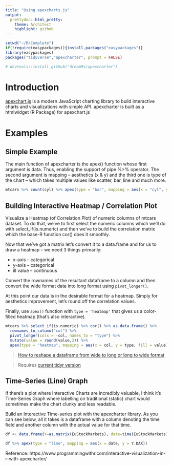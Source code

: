 ```yaml
---
title: "Using apexcharts.js"
output:
  prettydoc::html_pretty:
    theme: Architect
    highlight: github
---
```


```r
setwd("~/R/Complete")
if(!require(easypackages)){install.packages("easypackages")}
library(easypackages)
packages("tidyverse","apexcharter", prompt = FALSE)

# devtools::install_github("dreamRs/apexcharter")
```

# Introduction

[apexchart.js](https://apexcharts.com/) is a modern JavaScript charting library to build interactive charts and visualizations with simple API. apexcharter is built as a htmlwidget (R Package) for apexchart.js 

# Examples

## Simple Example

The main function of apexcharter is the apex() function whose first argument is data. Thus, enabling the support of pipe %>% operator. The second argument is mapping – aesthetics (x & y) and the third one is type of the chart – which takes multiple values like scatter, bar, line and much more.

```r
mtcars %>% count(cyl) %>% apex(type = "bar", mapping = aes(x = "cyl", y = n))
```

## Building Interactive Heatmap / Correlation Plot

Visualize a Heatmap (of Correlation Plot) of numeric columns of mtcars dataset. To do that, we’ve to first select the numeric columns which we’ll do with select_if(is.numeric) and then we’ve to build the correlation matrix which the base-R function cor() does it smoothly.

Now that we’ve got a matrix let’s convert it to a data.frame and for us to draw a heatmap – we need 3 things primarily:

- x-axis – categorical
- y-axis – categorical
- ill value – continuous

Convert the rownames of the resultant dataframe to a column and then convert the wide format data into long format using `pivot_longer()`.

At this point our data is in the desirable format for a heatmap. Simply for aesthetics improvement, let’s round off the correlation values.

Finally, use `apex()` function with `type = 'heatmap'` that gives us a color-filled heatmap (that’s also interactive).

```r
mtcars %>% select_if(is.numeric) %>% cor() %>% as.data.frame() %>% 
  rownames_to_column("col") %>% 
  pivot_longer(cols = -col, names_to = "type") %>% 
  mutate(value = round(value,2)) %>% 
  apex(type = "heatmap", mapping = aes(x = col, y = type, fill = value)) 
```

> [How to reshape a dataframe from wide to long or long to wide format](https://www.programmingwithr.com/how-to-reshape-a-dataframe-from-wide-to-long-or-long-to-wide-format/)

> Requires [current tidyr version](https://github.com/tidyverse/tidyr)

## Time-Series (Line) Graph

If there’s a plot where Interactive Charts are incredibly valuable, I think it’s Time-Series Graph where labelling on traditional (static) chart would sometimes make the chart clunky and less readable.

Build an Interactive Time-series plot with the apexcharter library. As you can see below, all it takes is a dataframe with a column denoting the time field and another column with the actual value for that time.

```r
df <- data.frame(Y=as.matrix(EuStockMarkets), date=time(EuStockMarkets))

df %>% apex(type = "line", mapping = aes(x = date, y = Y.DAX)) 
```

Reference:  https://www.programmingwithr.com/interactive-visualization-in-r-with-apexcharter/